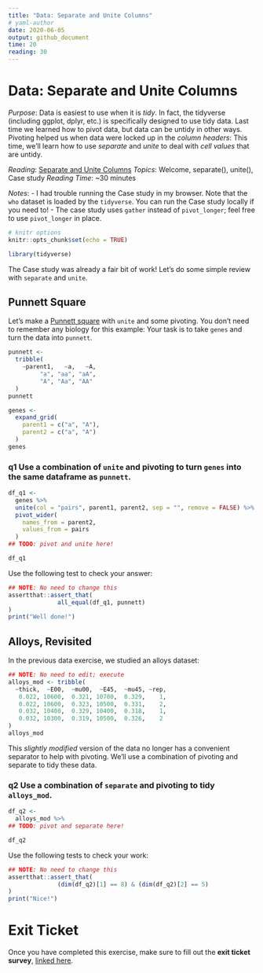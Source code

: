 ```yaml
---
title: "Data: Separate and Unite Columns"
# yaml-author
date: 2020-06-05
output: github_document
time: 20
reading: 30
---
```


# Data: Separate and Unite Columns

*Purpose*: Data is easiest to use when it is *tidy*. In fact, the tidyverse
(including ggplot, dplyr, etc.) is specifically designed to use tidy data. Last
time we learned how to pivot data, but data can be untidy in other ways.
Pivoting helped us when data were locked up in the *column headers*: This time,
we'll learn how to use *separate* and *unite* to deal with *cell values* that
are untidy.

*Reading*: [Separate and Unite Columns](https://rstudio.cloud/learn/primers/4.2)
*Topics*: Welcome, separate(), unite(), Case study
*Reading Time*: ~30 minutes

*Notes*:
- I had trouble running the Case study in my browser. Note that the `who` dataset is loaded by the `tidyverse`. You can run the Case study locally if you need to!
- The case study uses `gather` instead of `pivot_longer`; feel free to use `pivot_longer` in place.

```r
# knitr options
knitr::opts_chunk$set(echo = TRUE)
```

```r
library(tidyverse)

```

The Case study was already a fair bit of work! Let's do some simple review with
`separate` and `unite`.

## Punnett Square
<!-- ------------------------- -->

Let's make a [Punnett square](https://en.wikipedia.org/wiki/Punnett_square) with
`unite` and some pivoting. You don't need to remember any biology for this
example: Your task is to take `genes` and turn the data into `punnett`.

```r
punnett <-
  tribble(
    ~parent1,   ~a,   ~A,
         "a", "aa", "aA",
         "A", "Aa", "AA"
  )
punnett

genes <-
  expand_grid(
    parent1 = c("a", "A"),
    parent2 = c("a", "A")
  )
genes
```

### __q1__ Use a combination of `unite` and pivoting to turn `genes` into the same dataframe as `punnett`.

```r
df_q1 <-
  genes %>%
  unite(col = "pairs", parent1, parent2, sep = "", remove = FALSE) %>%
  pivot_wider(
    names_from = parent2,
    values_from = pairs
  )
## TODO: pivot and unite here!

df_q1
```

Use the following test to check your answer:

```r
## NOTE: No need to change this
assertthat::assert_that(
              all_equal(df_q1, punnett)
)
print("Well done!")
```

## Alloys, Revisited
<!-- ------------------------- -->

In the previous data exercise, we studied an alloys dataset:

```r
## NOTE: No need to edit; execute
alloys_mod <- tribble(
  ~thick,  ~E00,  ~mu00,  ~E45,  ~mu45, ~rep,
   0.022, 10600,  0.321, 10700,  0.329,    1,
   0.022, 10600,  0.323, 10500,  0.331,    2,
   0.032, 10400,  0.329, 10400,  0.318,    1,
   0.032, 10300,  0.319, 10500,  0.326,    2
)
alloys_mod
```

This *slightly modified* version of the data no longer has a convenient
separator to help with pivoting. We'll use a combination of pivoting and
separate to tidy these data.

### __q2__ Use a combination of `separate` and pivoting to tidy `alloys_mod`.

```r
df_q2 <-
  alloys_mod %>%
## TODO: pivot and separate here!

df_q2
```

Use the following tests to check your work:

```r
## NOTE: No need to change this
assertthat::assert_that(
              (dim(df_q2)[1] == 8) & (dim(df_q2)[2] == 5)
)
print("Nice!")
```

<!-- include-exit-ticket -->
# Exit Ticket
<!-- -------------------------------------------------- -->

Once you have completed this exercise, make sure to fill out the **exit ticket survey**, [linked here](https://docs.google.com/forms/d/e/1FAIpQLSeuq2LFIwWcm05e8-JU84A3irdEL7JkXhMq5Xtoalib36LFHw/viewform?usp=pp_url&entry.693978880=e-data04-separate-unite-assignment.Rmd).
